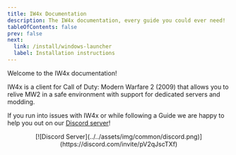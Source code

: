 ```yaml
---
title: IW4x Documentation
description: The IW4x documentation, every guide you could ever need!
tableOfContents: false
prev: false
next:
  link: /install/windows-launcher
  label: Installation instructions
---
```


Welcome to the IW4x documentation!

IW4x is a client for Call of Duty: Modern Warfare 2 (2009) that allows you to relive MW2 in a safe environment with support for dedicated servers and modding.

If you run into issues with IW4x or while following a Guide we are happy to help you out on our [Discord server](https://discord.com/invite/pV2qJscTXf)!

<center>
[![Discord Server](../../assets/img/common/discord.png)](https://discord.com/invite/pV2qJscTXf)
</center>